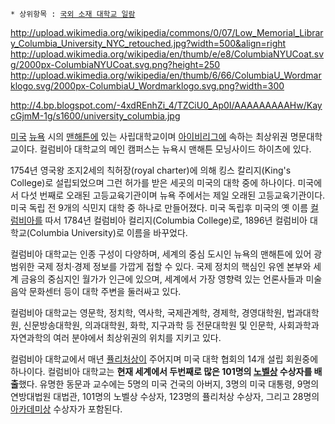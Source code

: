  * 상위항목 : [[국외 소재 대학교 일람]]

http://upload.wikimedia.org/wikipedia/commons/0/07/Low_Memorial_Library_Columbia_University_NYC_retouched.jpg?width=500&align=right
http://upload.wikimedia.org/wikipedia/en/thumb/e/e8/ColumbiaNYUCoat.svg/2000px-ColumbiaNYUCoat.svg.png?height=250
http://upload.wikimedia.org/wikipedia/en/thumb/6/66/ColumbiaU_Wordmarklogo.svg/2000px-ColumbiaU_Wordmarklogo.svg.png?width=300

http://4.bp.blogspot.com/-4xdREnhZi_4/TZCiU0_Ap0I/AAAAAAAAAHw/KaycGjmM-1g/s1600/university_columbia.jpg

[[미국]] [[뉴욕]] 시의 [[맨해튼]]에 있는 사립대학교이며 [[아이비리그]]에 속하는 최상위권 명문대학교이다. 컬럼비아 대학교의 메인 캠퍼스는 뉴욕시 맨해튼 모닝사이드 하이츠에 있다. 

1754년 영국왕 조지2세의 칙허장(royal charter)에 의해 킹스 칼리지(King's College)로 설립되었으며 그런 허가를 받은 세곳의 미국의 대학 중에 하나이다. 미국에서 다섯 번째로 오래된 고등교육기관이며 뉴욕 주에서는 제일 오래된 고등교육기관이다. 미국 독립 전 9개의 식민지 대학 중 하나로 만들어졌다. 미국 독립후 미국의 옛 이름 [[컬럼비아]]를 따서 1784년 컬럼비아 컬리지(Columbia College)로, 1896년 컬럼비아 대학교(Columbia University)로 이름을 바꾸었다. 

컬럼비아 대학교는 인종 구성이 다양하며, 세계의 중심 도시인 뉴욕의 맨해튼에 있어 광범위한 국제 정치·경제 정보를 가깝게 접할 수 있다. 국제 정치의 핵심인 유엔 본부와 세계 금융의 중심지인 월가가 인근에 있으며, 세계에서 가장 영향력 있는 언론사들과 미술 음악 문화센터 등이 대학 주변을 둘러싸고 있다. 

컬럼비아 대학교는 영문학, 정치학, 역사학, 국제관계학, 경제학, 경영대학원, 법과대학원, 신문방송대학원, 의과대학원, 화학, 지구과학 등 전문대학원 및 인문학, 사회과학과 자연과학의 여러 분야에서 최상위권의 위치를 지키고 있다.

컬럼비아 대학교에서 매년 [[퓰리처상]]이 주어지며 미국 대학 협회의 14개 설립 회원중에 하나이다. 컬럼비아 대학교는 '''현재 세계에서 두번째로 많은 101명의 [[노벨상]] 수상자를 배출'''했다. 유명한 동문과 교수에는 5명의 미국 건국의 아버지, 3명의 미국 대통령, 9명의 연방대법원 대법관, 101명의 노벨상 수상자, 123명의 퓰리처상 수상자, 그리고 28명의 [[아카데미상]] 수상자가 포함된다.
